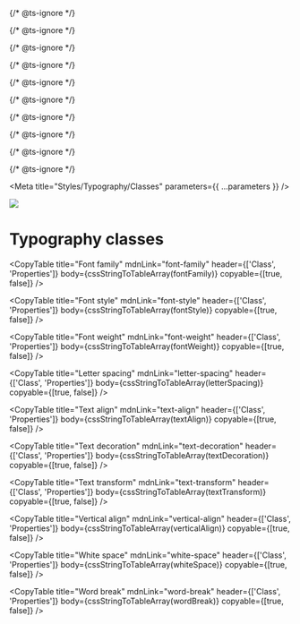 
{/* @ts-ignore */}

{/* @ts-ignore */}

{/* @ts-ignore */}

{/* @ts-ignore */}

{/* @ts-ignore */}

{/* @ts-ignore */}

{/* @ts-ignore */}

{/* @ts-ignore */}

{/* @ts-ignore */}

{/* @ts-ignore */}


<Meta title="Styles/Typography/Classes" parameters={{ ...parameters }} />

![](https://graphics.thomsonreuters.com/style-assets/images/logos/reuters-graphics-logo/svg/graphics-logo-color-dark.svg)

# Typography classes

<CopyTable
  title="Font family"
  mdnLink="font-family"
  header={['Class', 'Properties']}
  body={cssStringToTableArray(fontFamily)}
  copyable={[true, false]}
/>

<CopyTable
  title="Font style"
  mdnLink="font-style"
  header={['Class', 'Properties']}
  body={cssStringToTableArray(fontStyle)}
  copyable={[true, false]}
/>

<CopyTable
  title="Font weight"
  mdnLink="font-weight"
  header={['Class', 'Properties']}
  body={cssStringToTableArray(fontWeight)}
  copyable={[true, false]}
/>

<CopyTable
  title="Letter spacing"
  mdnLink="letter-spacing"
  header={['Class', 'Properties']}
  body={cssStringToTableArray(letterSpacing)}
  copyable={[true, false]}
/>

<CopyTable
  title="Text align"
  mdnLink="text-align"
  header={['Class', 'Properties']}
  body={cssStringToTableArray(textAlign)}
  copyable={[true, false]}
/>

<CopyTable
  title="Text decoration"
  mdnLink="text-decoration"
  header={['Class', 'Properties']}
  body={cssStringToTableArray(textDecoration)}
  copyable={[true, false]}
/>

<CopyTable
  title="Text transform"
  mdnLink="text-transform"
  header={['Class', 'Properties']}
  body={cssStringToTableArray(textTransform)}
  copyable={[true, false]}
/>

<CopyTable
  title="Vertical align"
  mdnLink="vertical-align"
  header={['Class', 'Properties']}
  body={cssStringToTableArray(verticalAlign)}
  copyable={[true, false]}
/>

<CopyTable
  title="White space"
  mdnLink="white-space"
  header={['Class', 'Properties']}
  body={cssStringToTableArray(whiteSpace)}
  copyable={[true, false]}
/>

<CopyTable
  title="Word break"
  mdnLink="word-break"
  header={['Class', 'Properties']}
  body={cssStringToTableArray(wordBreak)}
  copyable={[true, false]}
/>
